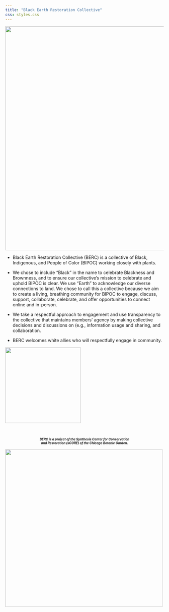 ```yaml
---
title: "Black Earth Restoration Collective"
css: styles.css
---
```


![](images/fern.png){fig-align="center" width="710"}

-   Black Earth Restoration Collective (BERC) is a collective of Black, Indigenous, and People of Color (BIPOC) working closely with plants.\

-   We chose to include "Black" in the name to celebrate Blackness and Brownness, and to ensure our collective's mission to celebrate and uphold BIPOC is clear. We use "Earth" to acknowledge our diverse connections to land. We chose to call this a collective because we aim to create a living, breathing community for BIPOC to engage, discuss, support, collaborate, celebrate, and offer opportunities to connect online and in-person.\

-   We take a respectful approach to engagement and use transparency to the collective that maintains members' agency by making collective decisions and discussions on (e.g., information usage and sharing, and collaboration.\

-   BERC welcomes white allies who will respectfully engage in community.
 
  
  

[![](images/JoinButton.png){fig-align="center" width="240"}](https://aliciafoxx.github.io/berc/networkMembers.html)

\ 
\ 
\ 

::: {style="font-style: italic; font-size: 10; text-align: center; margin: 0px 100px 0px 100px"}
**BERC is a project of the Synthesis Center for Conservation and Restoration (sCORE) of the Chicago Botanic Garden.**
:::

![](images/CBGLogo.png){fig-align="center" width="500"}
